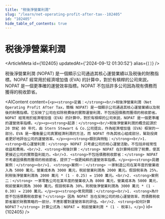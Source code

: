 ```yaml
---
title: "税後淨營業利潤"
slug: "/learn/net-operating-profit-after-tax--102405"
id: "102405"
hide_table_of_contents: true
---
```



# 税後淨營業利潤

<ArticleMeta id={102405} updatedAt={'2024-09-12 01:30:52'} alias={`[]`} />
<div className='border-solid border-b border-t-0 my-4 border-[var(--ifm-color-gray-300)]' />

税後淨營業利潤 (NOPAT) 是一個顯示公司通過其核心運營業績以及税後的財務指標。NOPAT 經常用於經濟增加值 (EVA) 的計算中，對於有槓桿的公司來説，NOPAT 是一個更準確的運營效率指標。NOPAT 不包括許多公司因為現有債務而獲得的税收節省。

<AIContent content={`<p><strong>定義：</strong><br/>税後淨營業利潤（Net Operating Profit After Tax，簡稱 NOPAT）是一個顯示公司通過其核心運營業績以及税後的財務指標。它反映了公司在扣除税費後的實際運營利潤，不包括因債務而獲得的税收節省。NOPAT 經常用於經濟增加值（EVA）的計算中，對於有槓桿的公司來説，NOPAT 是一個更準確的運營效率指標。</p><p><strong>起源：</strong><br/>税後淨營業利潤的概念起源於 20 世紀 80 年代，由 Stern Stewart & Co.公司提出，作為經濟增加值（EVA）框架的一部分。EVA 是一種衡量公司真實經濟利潤的方法，而 NOPAT 作為其核心組成部分，幫助投資者更好地評估公司的運營效率。</p><p><strong>類別與特點：</strong><br/>1. <strong>核心運營利潤：</strong> NOPAT 只考慮公司的核心運營活動，不包括非經常性收益和費用。<br/>2. <strong>税後計算：</strong> NOPAT 在計算時扣除了税費，使其更接近公司的實際盈利能力。<br/>3. <strong>不包括債務税收節省：</strong> NOPAT 不考慮因債務而獲得的税收節省，提供了一個更純粹的運營效率指標。</p><p><strong>具體案例：</strong><br/>1. <strong>案例一：</strong> 一家制造公司在某年度的營業收入為 5000 萬元，營業成本為 3000 萬元，税前營業利潤為 2000 萬元。假設税率為 25%，則税後淨營業利潤為 2000 萬元 * (1 - 0.25) = 1500 萬元。<br/>2. <strong>案例二：</strong> 一家零售公司在某年度的營業收入為 8000 萬元，營業成本為 5000 萬元，税前營業利潤為 3000 萬元。假設税率為 30%，則税後淨營業利潤為 3000 萬元 * (1 - 0.30) = 2100 萬元。</p><p><strong>常見問題：</strong><br/>1. <strong>為什麼不包括債務税收節省？</strong> 因為 NOPAT 旨在反映公司的核心運營效率，而債務税收節省屬於財務策略的一部分，不應影響對運營效率的評估。<br/>2. <strong>如何計算 NOPAT？</strong> 計算公式為：NOPAT = 税前營業利潤 * (1 - 税率)。</p>`} id={102405} />
